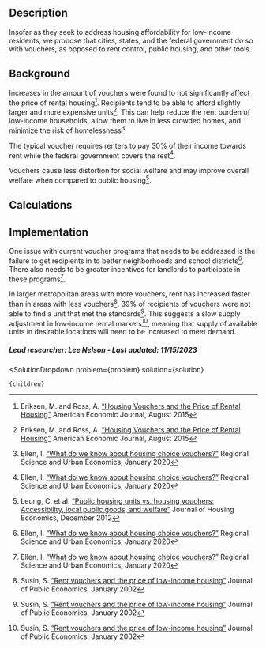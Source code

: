 

## Description
Insofar as they seek to address housing affordability for low-income residents, we propose that cities, states, and the federal government do so with vouchers, as opposed to rent control, public housing, and other tools.

## Background
Increases in the amount of vouchers were found to not significantly affect the price of rental housing[^”1”]. Recipients tend to be able to afford slightly larger and more expensive units[^”1”]. This can help reduce the rent burden of low-income households, allow them to live in less crowded homes, and minimize the risk of homelessness[^”2”].

The typical voucher requires renters to pay 30% of their income towards rent while the federal government covers the rest[^”2”].

Vouchers cause less distortion for social welfare and may improve overall welfare when compared to public housing[^”3”].

## Calculations


## Implementation
One issue with current voucher programs that needs to be addressed is the failure to get recipients in to better neighborhoods and school districts[^”2”]. There also needs to be greater incentives for landlords to participate in these programs[^”2”].

In larger metropolitan areas with more vouchers, rent has increased faster than in areas with less vouchers[^”4”]. 39% of recipients of vouchers were not able to find a unit that met the standards[^”4”]. This suggests a slow supply adjustment in low-income rental markets[^”4”], meaning that supply of available units in desirable locations will need to be increased to meet demand.

##### Lead researcher: Lee Nelson - Last updated: 11/15/2023

[^”1”]: Eriksen, M. and Ross, A. [“Housing Vouchers and the Price of Rental Housing”](https://www.aeaweb.org/articles?id=10.1257/pol.20130064) American Economic Journal, August 2015

[^”2”]: Ellen, I. [“What do we know about housing choice vouchers?”](https://doi.org/10.1016/j.regsciurbeco.2018.07.003) Regional Science and Urban Economics, January 2020

[^”3”]: Leung, C. et al. [“Public housing units vs. housing vouchers: Accessibility, local public goods, and welfare”](https://doi.org/10.1016/j.jhe.2012.08.002) Journal of Housing Economics, December 2012

[^”4”]: Susin, S. [“Rent vouchers and the price of low-income housing”](https://doi.org/10.1016/S0047-2727(01)00081-0) Journal of Public Economics, January 2002


  <SolutionDropdown 
    problem={problem} 
    solution={solution}
  >
    {children}
  </SolutionDropdown>